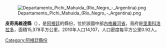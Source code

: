 [[Image:Departamento_Pichi_Mahuida_(Río_Negro_-_Argentina).png|right]]

{{Coord|38|59|26|S|64|5|46|W|display=title}}

'''皮奇馬維達縣'''（{{lang-es|Departamento Pichi Mahuida}}），是[[阿根廷|阿根廷]]的縣份，位於該國中部[[內格羅河省_(阿根廷)|內格羅河省]]，首府是[[里奧科洛拉多_(內格羅河省)|里奧科洛拉多]]，面積15,378平方公里，2010年人口14,107，人口密度每平方公里0.92人。

{{Argentina-geo-stub}}
[[Category:阿根廷縣份|Category:阿根廷縣份]]